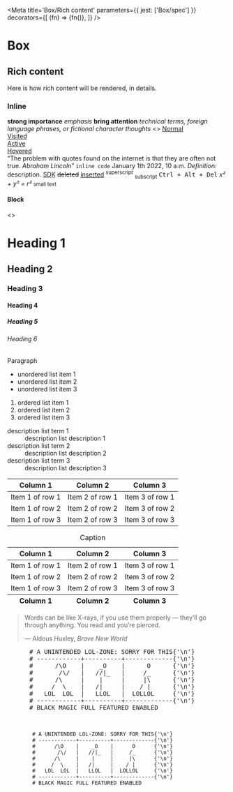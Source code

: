 

<Meta
  title='Box/Rich content'
  parameters={{ jest: ['Box/spec'] }}
  decorators={[
    (fn) => <Box fontFamily='sans' fontScale='p3' withRichContent>{fn()}</Box>,
  ]}
/>

# Box

## Rich content

Here is how rich content will be rendered, in details.

### Inline

<Canvas>
  <Story name='strong'>
    <strong>strong importance</strong>
  </Story>
</Canvas>

<Canvas>
  <Story name='em'>
    <em>emphasis</em>
  </Story>
</Canvas>

<Canvas>
  <Story name='b'>
    <b>bring attention</b>
  </Story>
</Canvas>

<Canvas>
  <Story name='i'>
    <i>technical terms, foreign language phrases, or fictional character thoughts</i>
  </Story>
</Canvas>

<Canvas>
  <Story name='a'>
    <>
      <a href='#'>Normal</a><br />
      <a href='#' className='is-visited'>Visited</a><br />
      <a href='#' className='is-active'>Active</a><br />
      <a href='#' className='is-hovered'>Hovered</a><br />
    </>
  </Story>
</Canvas>

<Canvas>
  <Story name='q and cite'>
    <q>The problem with quotes found on the internet is that they are often not true. <cite>Abraham Lincoln</cite></q>
  </Story>
</Canvas>

<Canvas>
  <Story name='code'>
    <code>inline code</code>
  </Story>
</Canvas>

<Canvas>
  <Story name='time'>
    <time dateTime='20220101 10:00'>January 1th 2022, 10 a.m.</time>
  </Story>
</Canvas>

<Canvas>
  <Story name='dfn'>
    <dfn>Definition:</dfn> description.
  </Story>
</Canvas>

<Canvas>
  <Story name='abbr'>
    <abbr title='Source Development Kit'>SDK</abbr>
  </Story>
</Canvas>

<Canvas>
  <Story name='del and ins'>
    <del>deleted</del> <ins>inserted</ins>
  </Story>
</Canvas>

<Canvas>
  <Story name='sup and sub'>
    <sup>superscript</sup> <sub>subscript</sub>
  </Story>
</Canvas>

<Canvas>
  <Story name='kbd'>
    <kbd>Ctrl + Alt + Del</kbd>
  </Story>
</Canvas>

<Canvas>
  <Story name='var'>
    <var>x² + y² = r²</var>
  </Story>
</Canvas>

<Canvas>
  <Story name='small'>
    <small>small text</small>
  </Story>
</Canvas>

#### Block

<Canvas>
  <Story name='hx'>
    <>
      <h1>Heading 1</h1>
      <h2>Heading 2</h2>
      <h3>Heading 3</h3>
      <h4>Heading 4</h4>
      <h5>Heading 5</h5>
      <h6>Heading 6</h6>
    </>
  </Story>
</Canvas>

<Canvas>
  <Story name='p'>
    <p>Paragraph</p>
  </Story>
</Canvas>

<Canvas>
  <Story name='ul'>
    <ul>
      <li>unordered list item 1</li>
      <li>unordered list item 2</li>
      <li>unordered list item 3</li>
    </ul>
  </Story>
</Canvas>

<Canvas>
  <Story name='ol'>
    <ol>
      <li>ordered list item 1</li>
      <li>ordered list item 2</li>
      <li>ordered list item 3</li>
    </ol>
  </Story>
</Canvas>

<Canvas>
  <Story name='dl'>
    <dl>
      <dt>description list term 1</dt>
      <dd>description list description 1</dd>
      <dt>description list term 2</dt>
      <dd>description list description 2</dd>
      <dt>description list term 3</dt>
      <dd>description list description 3</dd>
    </dl>
  </Story>
</Canvas>

<Canvas>
  <Story name='table (simple)'>
    <table>
      <thead>
        <tr>
          <th>Column 1</th>
          <th>Column 2</th>
          <th>Column 3</th>
        </tr>
      </thead>
      <tbody>
        <tr>
          <td>Item 1 of row 1</td>
          <td>Item 2 of row 1</td>
          <td>Item 3 of row 1</td>
        </tr>
        <tr>
          <td>Item 1 of row 2</td>
          <td>Item 2 of row 2</td>
          <td>Item 3 of row 2</td>
        </tr>
        <tr>
          <td>Item 1 of row 3</td>
          <td>Item 2 of row 3</td>
          <td>Item 3 of row 3</td>
        </tr>
      </tbody>
    </table>
  </Story>
</Canvas>

<Canvas>
  <Story name='table (complex)'>
    <table>
      <caption>Caption</caption>
      <thead>
        <tr>
          <th>Column 1</th>
          <th>Column 2</th>
          <th>Column 3</th>
        </tr>
      </thead>
      <tfoot>
        <tr>
          <th>Column 1</th>
          <th>Column 2</th>
          <th>Column 3</th>
        </tr>
      </tfoot>
      <tbody>
        <tr>
          <td>Item 1 of row 1</td>
          <td>Item 2 of row 1</td>
          <td>Item 3 of row 1</td>
        </tr>
        <tr>
          <td>Item 1 of row 2</td>
          <td>Item 2 of row 2</td>
          <td>Item 3 of row 2</td>
        </tr>
        <tr>
          <td>Item 1 of row 3</td>
          <td>Item 2 of row 3</td>
          <td>Item 3 of row 3</td>
        </tr>
      </tbody>
    </table>
  </Story>
</Canvas>

<Canvas>
  <Story name='blockquote and cite'>
    <blockquote>
      <p>
        Words can be like X-rays, if you use them properly — they’ll go through anything.
        You read and you’re pierced.
      </p>
      <footer>— Aldous Huxley, <cite>Brave New World</cite></footer>
    </blockquote>
  </Story>
</Canvas>

<Canvas>
  <Story name='pre'>
    <pre>
      # A UNINTENDED LOL-ZONE: SORRY FOR THIS{'\n'}
      # ------------+----------+-------------{'\n'}
      #      /\O    |    _O    |      O      {'\n'}
      #       /\/   |   //|_   |     /_      {'\n'}
      #      /\     |    |     |     |\      {'\n'}
      #     /  \    |   /|     |    / |      {'\n'}
      #   LOL  LOL  |   LLOL   |  LOLLOL     {'\n'}
      # ------------+----------+-------------{'\n'}
      # BLACK MAGIC FULL FEATURED ENABLED
    </pre>
  </Story>
</Canvas>

<Canvas>
  <Story name='pre with code'>
    <pre>
      <code>
        # A UNINTENDED LOL-ZONE: SORRY FOR THIS{'\n'}
        # ------------+----------+-------------{'\n'}
        #      /\O    |    _O    |      O      {'\n'}
        #       /\/   |   //|_   |     /_      {'\n'}
        #      /\     |    |     |     |\      {'\n'}
        #     /  \    |   /|     |    / |      {'\n'}
        #   LOL  LOL  |   LLOL   |  LOLLOL     {'\n'}
        # ------------+----------+-------------{'\n'}
        # BLACK MAGIC FULL FEATURED ENABLED
      </code>
    </pre>
  </Story>
</Canvas>
